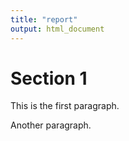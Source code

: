```yaml
---
title: "report"
output: html_document
---
```


# Section 1
This is the first paragraph.

Another paragraph.
